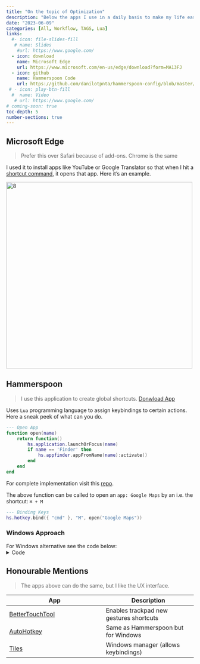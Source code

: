 ```yaml
---
title: "On the topic of Optimization"
description: "Below the apps I use in a daily basis to make my life easier"
date: "2023-06-09"
categories: [All, Workflow, TAGS, Lua]
links:
  #- icon: file-slides-fill
   # name: Slides
    #url: https://www.google.com/
  - icon: download
    name: Microsoft Edge
    url: https://www.microsoft.com/en-us/edge/download?form=MA13FJ
  - icon: github
    name: Hammerspoon Code
    url: https://github.com/danilotpnta/hammerspoon-config/blob/master/init.lua
 # - icon: play-btn-fill
  #  name: Video
   # url: https://www.google.com/
# coming-soon: true
toc-depth: 5
number-sections: true
---
```


## Microsoft Edge{.no-margin-top}
> Prefer this over Safari because of add-ons. Chrome is the same

I used it to install apps like YouTube or Google Translator so that when I hit a [shortcut command](#hammerspoon), it opens that app.
Here it's an example.

<img class="img-fluid" src="https://winaero.com/blog/wp-content/uploads/2019/12/Edge-Install-PWA-Site.png" alt="8" width="500" />


## Hammerspoon

> I use this application to create global shortcuts. [Donwload App](https://www.hammerspoon.org/)

Uses `Lua` programming language to assign keybindings to certain actions. Here a sneak peek of what can you do.
```lua
--- Open App
function open(name)
    return function()
        hs.application.launchOrFocus(name)
        if name == 'Finder' then
            hs.appfinder.appFromName(name):activate()
        end
    end
end
```

For complete implementation visit this [repo](https://github.com/danilotpnta/hammerspoon-config).

The above function can be called to open an `app: Google Maps` by an i.e. the shortcut: `⌘ + M`
```lua
--- Binding Keys
hs.hotkey.bind({ "cmd" }, "M", open("Google Maps"))
```


### Windows Approach

For Windows alternative see the code below:
<details><summary>Code</summary>
    #MaxHotkeysPerInterval 200
    !WheelUp::Volume_Up
    !WheelDown::Volume_Down
    !MButton::Volume_Mute
    <#!e::
    Run, %WINDIR%\explorer.exe
    return
    !q::Send !{F4}
    return
    <#!x::
    Run, msedge.exe
    return
    !y::
    Run, C:\Users\datoapnta\AppData\Roaming\Microsoft\Windows\Start Menu\Programs\YouTube.lnk
    return
</details>


## Honourable Mentions

> The apps above can do the same, but I like the UX interface.

| App                                       | Description                             |
| ----------------------------------------- | --------------------------------------- |
| [BetterTouchTool](https://folivora.ai/)   | Enables trackpad new gestures shortcuts |
| [AutoHotkey](https://www.autohotkey.com/) | Same as Hammerspoon but for Windows     |
| [Tiles](https://freemacsoft.net/tiles/)   | Windows manager (allows keybindings)    |



